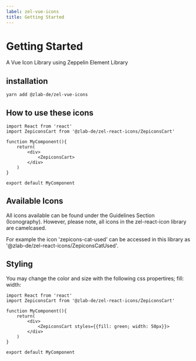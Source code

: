 ```yaml
---
label: zel-vue-icons
title: Getting Started
---
```



# Getting Started

A Vue Icon Library using Zeppelin Element Library

<DownloadContainer>
  <DownloadFile
    title="NPM: @zlab-de/zel-vue-icons"
    href="https://www.npmjs.com/package/@zlab-de/zel-vue-icons"
    download=""
    variant="npm"
    ariaLabel="npm"
  />
</DownloadContainer>

## installation

```
yarn add @zlab-de/zel-vue-icons
```

## How to use these icons

```
import React from 'react'
import ZepiconsCart from '@zlab-de/zel-react-icons/ZepiconsCart'

function MyComponent(){
    return(
        <div>
            <ZepiconsCart>
        </div>
    )
}

export default MyComponent
```

## Available Icons

All icons available can be found under the Guidelines Section (Iconography). However, please note, all icons in the zel-react-icon library are camelcased.

For example the icon 'zepicons-cat-used' can be accessed in this library as '@zlab-de/zel-react-icons/ZepiconsCatUsed'.

## Styling

You may change the color and size with the following css propertires;
fill:
width:

```
import React from 'react'
import ZepiconsCart from '@zlab-de/zel-react-icons/ZepiconsCart'

function MyComponent(){
    return(
        <div>
            <ZepiconsCart styles={{fill: green; width: 50px}}>
        </div>
    )
}

export default MyComponent
```
